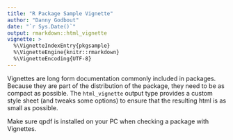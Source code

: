 ---
title: "R Package Sample Vignette"
author: "Danny Godbout"
date: "`r Sys.Date()`"
output: rmarkdown::html_vignette
vignette: >
  %\VignetteIndexEntry{pkgsample}
  %\VignetteEngine{knitr::rmarkdown}
  %\VignetteEncoding{UTF-8}
---

Vignettes are long form documentation commonly included in packages. Because they are part of the distribution of the package, they need to be as compact as possible. The `html_vignette` output type provides a custom style sheet (and tweaks some options) to ensure that the resulting html is as small as possible.

Make sure qpdf is installed on your PC when checking a package with Vignettes. 
